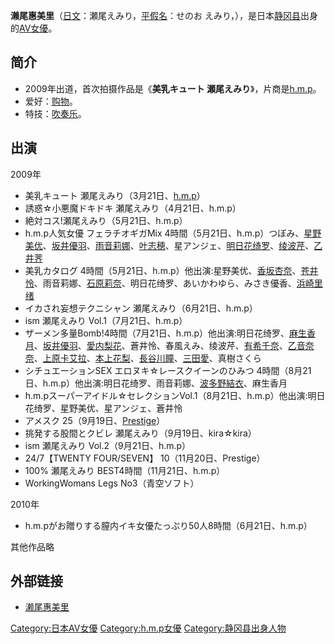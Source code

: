 {{AV女優|
|名前=濑尾惠美里
|ふりがな=せのお えみり
|画像ファイル=
|画像コメント=
|生年=1989
|生月=3
|生日=25
|出身地={{JPN}}[[静冈县|静冈县]]
|血液型=[[AB型|AB型]]
|時点=2009年3月
|身長=160
|体重=
|バスト=88
|ウエスト=60
|ヒップ=85
|カップ=E
|身体備考=
|ジャンル=
|モデル内容=
|AV出演期間=2009年—
|活動備考=
|他の活動=
|その他=
}}
'''濑尾惠美里'''（[[日文|日文]]：瀬尾えみり，[[平假名|平假名]]：せのお えみり，{{bd|1989年|3月25日|||}}），是日本[[静冈县|静冈县]]出身的[[AV女優|AV女優]]。

== 简介 ==
*2009年出道，首次拍摄作品是《'''美乳キュート 瀬尾えみり'''》，片商是[[h.m.p|h.m.p]]。
*爱好：[[购物|购物]]。
*特技：[[吹奏乐|吹奏乐]]。

== 出演 ==
; 2009年
* 美乳キュート 瀬尾えみり（3月21日、[[h.m.p|h.m.p]]）
* 誘惑☆小悪魔ドキドキ 瀬尾えみり（4月21日、h.m.p）
* 絶対コス!瀬尾えみり（5月21日、h.m.p）
* h.m.p人気女優 フェラチオギガMix 4時間（5月21日、h.m.p）つぼみ、[[星野美优|星野美优]]、[[坂井優羽|坂井優羽]]、[[雨音莉娜|雨音莉娜]]、[[叶志穂|叶志穂]]、星アンジェ、[[明日花绮罗|明日花绮罗]]、[[绫波芹|绫波芹]]、[[乙井荠|乙井荠]]
* 美乳カタログ 4時間（5月21日、h.m.p）他出演:星野美优、[[香坂杏奈|香坂杏奈]]、[[苍井怜|苍井怜]]、雨音莉娜、[[石原莉奈|石原莉奈]]、明日花绮罗、あいかわゆら、みさき優香、[[浜崎里绪|浜崎里绪]]
* イカされ妄想テクニシャン 瀬尾えみり（6月21日、h.m.p）
* ism 瀬尾えみり Vol.1（7月21日、h.m.p）
* ザーメン多量Bomb!4時間（7月21日、h.m.p）他出演:明日花绮罗、[[麻生香月|麻生香月]]、[[坂井優羽|坂井優羽]]、[[愛内梨花|愛内梨花]]、蒼井怜、春風えみ、绫波芹、[[有希千奈|有希千奈]]、[[乙音奈奈|乙音奈奈]]、[[上原卡艾拉|上原卡艾拉]]、[[本上花梨|本上花梨]]、[[長谷川瞳|長谷川瞳]]、[[三田愛|三田愛]]、真樹さくら
* シチュエーションSEX エロヌキ☆レースクイーンのひみつ 4時間（8月21日、h.m.p）他出演:明日花绮罗、雨音莉娜、[[波多野結衣|波多野結衣]]、麻生香月
* h.m.pスーパーアイドル☆セレクションVol.1（8月21日、h.m.p）他出演:明日花绮罗、星野美优、星アンジェ、蒼井怜
* アメスク 25（9月19日、[[Prestige|Prestige]]）
* 挑発する股間とクビレ 瀬尾えみり（9月19日、kira☆kira）
* ism 瀬尾えみり Vol.2（9月21日、h.m.p）
* 24/7【TWENTY FOUR/SEVEN】 10（11月20日、Prestige）
* 100% 瀬尾えみり BEST4時間（11月21日、h.m.p）
* WorkingWomans Legs No3（青空ソフト）

; 2010年
* h.m.pがお贈りする膣内イキ女優たっぷり50人8時間（6月21日、h.m.p）
其他作品略

== 外部链接 ==
* [http://japanhdv.com/model/emiri-seo/ 濑尾惠美里] {{Wayback|url=http://japanhdv.com/model/emiri-seo/ |date=20140904204944 }}


{{DEFAULTSORT:Senoo emiri}}
[[Category:日本AV女優|Category:日本AV女優]]
[[Category:h.m.p女優|Category:h.m.p女優]]
[[Category:静冈县出身人物|Category:静冈县出身人物]]